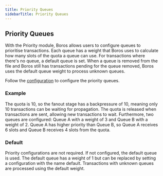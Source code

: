 ```yaml
---
title: Priority Queues
sidebarTitle: Priority Queues
---
```


## Priority Queues

With the Priority module, Boros allows users to configure queues to prioritise transactions. Each queue has a weight that Boros uses to calculate how many slots of the quota a queue can use. For transactions where there's no queue, a default queue is set. When a queue is removed from the file and Boros still has transactions pending for the queue removed, Boros uses the default queue weight to process unknown queues.

Follow the [configuration](../configuration) to configure the priority queues.

### Example
The quota is 10, so the fanout stage has a backpressure of 10, meaning only 10 transactions can be waiting for propagation. The quota is released when transactions are sent, allowing new transactions to wait. Furthermore, two queues are configured: Queue A with a weight of 3 and Queue B with a weight of 2. Queue A has higher priority than Queue B, so Queue A receives 6 slots and Queue B receives 4 slots from the quota.

### Default
Priority configurations are not required. If not configured, the default queue is used. The default queue has a weight of 1 but can be replaced by setting a configuration with the name default. Transactions with unknown queues are processed using the default weight.
